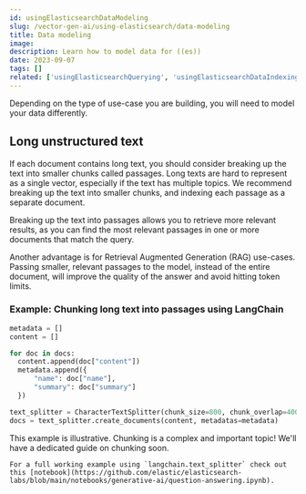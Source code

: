 ```yaml
---
id: usingElasticsearchDataModeling
slug: /vector-gen-ai/using-elasticsearch/data-modeling
title: Data modeling
image:
description: Learn how to model data for ((es))
date: 2023-09-07
tags: []
related: ['usingElasticsearchQuerying', 'usingElasticsearchDataIndexing', 'usingElasticsearchRelevance', 'usingElasticsearchFiltering']
---
```


Depending on the type of use-case you are building, you will need to model your data differently.

## Long unstructured text

If each document contains long text, you should consider breaking up the text into smaller chunks called passages.
Long texts are hard to represent as a single vector, especially if the text has multiple topics.
We recommend breaking up the text into smaller chunks, and indexing each passage as a separate document.

Breaking up the text into passages allows you to retrieve more relevant results, as you can find the most relevant passages in one or more documents that match the query.

Another advantage is for Retrieval Augmented Generation (RAG) use-cases.
Passing smaller, relevant passages to the model, instead of the entire document, will improve the quality of the answer and avoid hitting token limits.

### Example: Chunking long text into passages using LangChain

```python
metadata = []
content = []

for doc in docs:
  content.append(doc["content"])
  metadata.append({
      "name": doc["name"],
      "summary": doc["summary"]
  })

text_splitter = CharacterTextSplitter(chunk_size=800, chunk_overlap=400)
docs = text_splitter.create_documents(content, metadatas=metadata)
```

<DocCallOut color="warning" title="Chunking">
    This example is illustrative. Chunking is a complex and important topic! We'll have a dedicated guide on chunking soon.

    For a full working example using `langchain.text_splitter` check out this [notebook](https://github.com/elastic/elasticsearch-labs/blob/main/notebooks/generative-ai/question-answering.ipynb).
</DocCallOut>